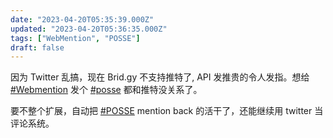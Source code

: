 ```yaml
---
date: "2023-04-20T05:35:39.000Z"
updated: "2023-04-20T05:36:35.000Z"
tags: ["WebMention", "POSSE"]
draft: false
---
```


因为 Twitter 乱搞，现在 Brid.gy 不支持推特了, API 发推贵的令人发指。想给 [#Webmention](/zh/tags/webmention) 发个 [#posse](/zh/tags/posse) 都和推特没关系了。

要不整个扩展，自动把 [#POSSE](/zh/tags/posse) mention back 的活干了，还能继续用 twitter 当评论系统。
